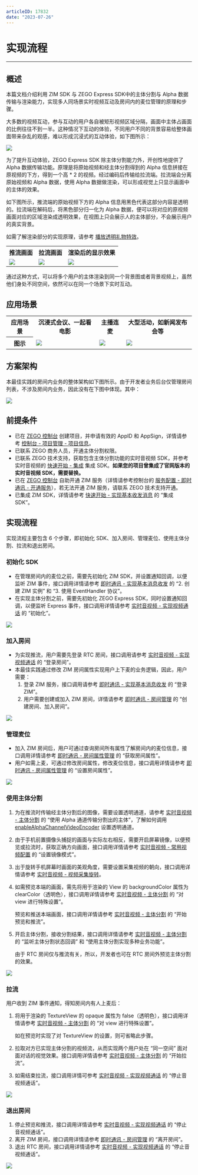 ```yaml
---
articleID: 17832
date: "2023-07-26"
---
```

# 实现流程

- - -

## 概述

本篇文档介绍利用 ZIM SDK 与 ZEGO Express SDK中的主体分割与 Alpha 数据传输与渲染能力，实现多人同场景实时视频互动及房间内的麦位管理的原理和步骤。

大多数的视频互动，参与互动的用户各自被矩形视频区域分隔，画面中主体占画面的比例往往不到一半。这种情况下互动的体验，不同用户不同的背景容易给整体画面带来杂乱的观感，难以形成沉浸式的互动体验，如下图所示：

<Frame width="512" height="auto" caption=""><img src="https://doc-media.zego.im/sdk-doc/Pics/ZegoObjectSegmentation/group_video_chat.jpeg" /></Frame>

为了提升互动体验，ZEGO Express SDK 除主体分割能力外，开创性地提供了 Alpha 数据传输功能。原理是将原始视频和经主体分割得到的 Alpha 信息拼接在原视频的下方，得到一个高 * 2 的视频。经过编码后传输给拉流端。拉流端会分离原始视频和 Alpha 数据，使用 Alpha 数据做渲染，可以形成视觉上只显示画面中的主体的效果。

如下图所示，推流端的原始视频下方的 Alpha 信息用黑色代表这部分内容是透明的。拉流端在解码后，将黑色部分归一化为 Alpha 数据，便可以将对应的原视频画面对应的区域渲染成透明效果，在视图上只会展示人的主体部分，不会展示用户的真实背景。

如需了解渲染部分的实现原理，请参考 [播放透明礼物特效](!ExpressVideoSDK-gift_special_effects)。

<table>

<tbody><tr>
<th>推流画面</th>
<th>拉流画面</th>
<th>渲染后的显示效果</th>
</tr>
<tr>
<td><Frame width="512" height="auto" caption=""><img src="https://doc-media.zego.im/sdk-doc/Pics/ZegoObjectSegmentation/alphaLayoutTypeBottom.png" /></Frame></td>
<td><Frame width="512" height="auto" caption=""><img src="https://doc-media.zego.im/sdk-doc/Pics/ZegoObjectSegmentation/alphaLayoutTypeBottom.png" /></Frame></td>
<td><Frame width="512" height="auto" caption=""><img src="https://doc-media.zego.im/sdk-doc/Pics/ZegoObjectSegmentation/videoObjectAfterRender.png" /></Frame></td>
</tr>
</tbody></table>

通过这种方式，可以将多个用户的主体渲染到同一个背景图或者背景视频上，虽然他们身处不同空间，依然可以在同一个场景下实时互动。

## 应用场景

<table>

<tbody><tr>
<th>应用场景</th>
<th>沉浸式会议、一起看电影</th>
<th>主播连麦</th>
<th>大型活动，如新闻发布会等</th>
</tr>
<tr>
<th>图示</th>
<td><Frame width="512" height="auto" caption=""><img src="https://doc-media.zego.im/sdk-doc/Pics/ZegoObjectSegmentation/videoOS_scene2.png" /></Frame></td>
<td><Frame width="512" height="auto" caption=""><img src="https://doc-media.zego.im/sdk-doc/Pics/ZegoObjectSegmentation/scene_2.png" /></Frame></td>
<td><Frame width="512" height="auto" caption=""><img src="https://doc-media.zego.im/sdk-doc/Pics/ZegoObjectSegmentation/videoOS_scene1.png" /></Frame></td>
</tr>
</tbody></table>

## 方案架构

本最佳实践的房间内业务的整体架构如下图所示。由于开发者业务后台仅管理房间列表，不涉及房间内业务，因此没有在下图中体现。其中：

<Frame width="512" height="auto" caption=""><img src="https://doc-media.zego.im/sdk-doc/Pics/ZegoObjectSegmentation/structure.jpeg" /></Frame>

## 前提条件

- 已在 [ZEGO 控制台](https://console.zego.im) 创建项目，并申请有效的 AppID 和 AppSign，详情请参考 [控制台 - 项目管理 - 项目信息](/console/project-info)。
- 已联系 ZEGO 商务人员，开通主体分割权限。
- 已联系 ZEGO 技术支持，获取包含主体分割功能的实时音视频 SDK，并参考实时音视频的 [快速开始 - 集成](!ExpressVideoSDK-Integration/SDK_Integration) 集成 SDK。**如果您的项目曾集成了官网版本的实时音视频 SDK，需要替换。**
- 已在 [ZEGO 控制台](https://console.zego.im) 自助开通 ZIM 服务（详情请参考控制台的 [服务配置 - 即时通讯 - 开通服务](/console/service-configuration/im/activate-service)），若无法开通 ZIM 服务，请联系 ZEGO 技术支持开通。
- 已集成 ZIM SDK，详情请参考 [快速开始 - 实现基本收发消息](/zim-android/send-and-receive-messages#3-实现基本收发消息) 的 “集成 SDK”。

## 实现流程

实现流程主要包含 6 个步骤，即初始化 SDK、加入房间、管理麦位、使用主体分割、拉流和退出房间。

### 初始化 SDK

- 在管理房间内的麦位之前，需要先初始化 ZIM SDK，并设置通知回调，以便监听 ZIM 事件，接口调用详情请参考 [即时通讯 - 实现基本消息收发](/zim-android/send-and-receive-messages#3-实现基本收发消息) 的 “2. 创建 ZIM 实例” 和 “3. 使用 EventHandler 协议”。
- 在实现主体分割之前，需要先初始化 ZEGO Express SDK，同时设置通知回调，以便监听 Express 事件，接口调用详情请参考 [实时音视频 - 实现视频通话](/real-time-video-android-java/quick-start/implementing-video-call#初始化) 的 “初始化”。

<Frame width="512" height="auto" caption=""><img src="https://doc-media.zego.im/sdk-doc/Pics/ZegoObjectSegmentation/init_Android.png" /></Frame>

### 加入房间

- 为实现推流，用户需要先登录 RTC 房间，接口调用请参考 [实时音视频 - 实现视频通话](/real-time-video-android-java/quick-start/implementing-video-call#登录房间) 的 “登录房间”。
- 本最佳实践通过修改 ZIM 房间属性实现用户上下麦的业务逻辑，因此，用户需要：
    1. 登录 ZIM 服务，接口调用请参考 [即时通讯 - 实现基本消息收发](/zim-android/send-and-receive-messages#4-登录-zim) 的 “登录 ZIM”。
    2. 用户需要创建或加入 ZIM 房间，详情请参考 [即时通讯 - 房间管理](/zim-android/guides/room/manage-rooms#创建房间加入房间) 的 “创建房间、加入房间”。

<Frame width="512" height="auto" caption=""><img src="https://doc-media.zego.im/sdk-doc/Pics/ZegoObjectSegmentation/joinRoom_Android.png" /></Frame>

### 管理麦位

- 加入 ZIM 房间后，用户可通过查询房间所有属性了解房间内的麦位信息，接口调用详情请参考 [即时通讯 - 房间属性管理](/zim-android/guides/room/room-properties#获取房间属性) 的 “获取房间属性”。
- 用户如需上麦，可通过修改房间属性，修改麦位信息，接口调用详情请参考 [即时通讯 - 房间属性管理](/zim-android/guides/room/room-properties#获取房间属性) 的 “设置房间属性”。

<Frame width="512" height="auto" caption=""><img src="https://doc-media.zego.im/sdk-doc/Pics/ZegoObjectSegmentation/micManagement_Android.png" /></Frame>

### 使用主体分割

1. 为在推流时传输经主体分割后的图像，需要设置透明通道，请参考 [实时音视频 - 主体分割](/real-time-video-android-java/video/object-segmentation#7可选使用-alpha-通道传输分割出的主体) 的 “使用 Alpha 通道传输分割出的主体”，了解如何调用 [enableAlphaChannelVideoEncoder](@enableAlphaChannelVideoEncoder) 设置透明通道。

2. 由于手机前置摄像头捕捉的画面与实际左右相反，需要开启屏幕镜像，以便预览或拉流时，获取正确方向画面，接口调用详情请参考 [实时音视频 - 常用视频配置](/real-time-video-android-java/video/common-video-configuration#3-设置镜像模式) 的 “设置镜像模式”。

3. 出于旋转手机屏幕时画面的美观角度，需要设置采集视频的朝向，接口调用详情请参考 [实时音视频 - 视频采集旋转](/real-time-video-android-java/video/video-capture-rotation)。

4. 如需预览本端的画面，需先将用于渲染的 View 的 backgroundColor 属性为 clearColor（透明色），接口调用详情请参考 [实时音视频 - 主体分割](/real-time-video-android-java/video/object-segmentation#2-对-view-进行特殊设置) 的 “对 view 进行特殊设置”。

    预览和推送本端画面，接口调用详情请参考 [实时音视频 - 主体分割](/real-time-video-android-java/video/object-segmentation#8-开始预览和推流) 的 “开始预览和推流”。

5. 开启主体分割，接收分割结果，接口调用详情请参考 [实时音视频 - 主体分割](/real-time-video-android-java/video/object-segmentation#5-监听主体分割状态回调) 的 “监听主体分割状态回调” 和 “使用主体分割实现多种业务功能”。

    <Note title="说明">
    由于 RTC 房间仅与推流有关，所以，开发者也可在 RTC 房间外预览主体分割的效果。
    </Note>

<Frame width="512" height="auto" caption=""><img src="https://doc-media.zego.im/sdk-doc/Pics/ZegoObjectSegmentation/previewAndPublishing_Android.png" /></Frame>


### 拉流

用户收到 ZIM 事件通知，得知房间内有人上麦后：
1. 将用于渲染的 TextureView 的 opaque 属性为 false（透明色），接口调用详情请参考 [实时音视频 - 主体分割](/real-time-video-android-java/video/object-segmentation#2-对-view-进行特殊设置) 的 “对 view 进行特殊设置”。

    <Note title="说明">
    如在预览时实现了对 TextureView 的设置，则可省略此步骤。
    </Note>

2. 拉取对方已实现主体分割的视频流，从而实现两个用户处在 “同一空间” 面对面对话的视觉效果。接口调用详情请参考 [实时音视频 - 主体分割](/real-time-video-android-java/video/object-segmentation#9可选在拉流端设置-alpha-通道渲染并拉流) 的 “开始拉流”。
3. 如需结束拉流，接口调用详情可参考 [实时音视频 - 实现视频通话](/real-time-video-android-java/quick-start/implementing-video-call#停止音视频通话) 的 “停止音视频通话”。

<Frame width="512" height="auto" caption=""><img src="https://doc-media.zego.im/sdk-doc/Pics/ZegoObjectSegmentation/playingStream_Android.png" /></Frame>

### 退出房间

1. 停止预览和推流，接口调用详情请参考 [实时音视频 - 实现视频通话](/real-time-video-android-java/quick-start/implementing-video-call#停止音视频通话) 的 “停止音视频通话”。
2. 离开 ZIM 房间，接口调用详情请参考 [即时通讯 - 房间管理](/zim-android/guides/room/manage-rooms#离开房间) 的 “离开房间”。
3. 退出 RTC 房间，接口调用详情请参考 [实时音视频 - 实现视频通话](/real-time-video-android-java/quick-start/implementing-video-call#停止音视频通话) 的 “停止音视频通话”。


<Frame width="512" height="auto" caption=""><img src="https://doc-media.zego.im/sdk-doc/Pics/ZegoObjectSegmentation/logoutRoom_iOS.png" /></Frame>
